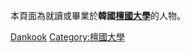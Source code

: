 本頁面為就讀或畢業於'''韓國[[檀國大學|檀國大學]]'''的人物。
{{Commonscat|Dankook University}}

[[Category:韓國大學校友|Dankook]]
[[Category:檀國大學|Category:檀國大學]]